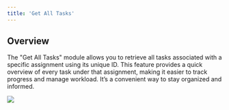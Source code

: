 ```yaml
---
title: 'Get All Tasks'
---
```


## Overview

The "Get All Tasks" module allows you to retrieve all tasks associated with a specific assignment using its unique ID. This feature provides a quick overview of every task under that assignment, making it easier to track progress and manage workload. It’s a convenient way to stay organized and informed.

![](/images/workflows/get_all_tasks001.png)